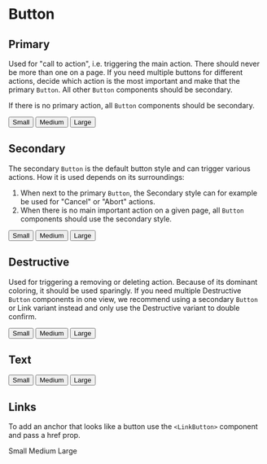 
<Meta title="MDX|Button" component={Button} />

# Button

## Primary

Used for "call to action", i.e. triggering the main action. There should never be more than one on a page. If you need multiple buttons for different actions, decide which action is the most important and make that the primary `Button`. All other `Button` components should be secondary.

If there is no primary action, all `Button` components should be secondary.

<Preview>
  <div>
    <Button variant="primary" size="sm" style={{ margin: '5px' }}>
      Small
    </Button>
    <Button variant="primary" size="md" style={{ margin: '5px' }}>
      Medium
    </Button>
    <Button variant="primary" size="lg" style={{ margin: '5px' }}>
      Large
    </Button>
  </div>
</Preview>

## Secondary

The secondary `Button` is the default button style and can trigger various actions. How it is used depends on its surroundings:

1. When next to the primary `Button`, the Secondary style can for example be used for "Cancel" or "Abort" actions.
2. When there is no main important action on a given page, all `Button` components should use the secondary style.

<Preview>
  <div>
    <Button variant="secondary" size="sm" style={{ margin: '5px' }}>
      Small
    </Button>
    <Button variant="secondary" size="md" style={{ margin: '5px' }}>
      Medium
    </Button>
    <Button variant="secondary" size="lg" style={{ margin: '5px' }}>
      Large
    </Button>
  </div>
</Preview>

## Destructive

Used for triggering a removing or deleting action. Because of its dominant coloring, it should be used sparingly. If you need multiple Destructive `Button` components in one view, we recommend using a secondary `Button` or Link variant instead and only use the Destructive variant to double confirm.

<Preview>
  <div>
    <Button variant="destructive" size="sm" style={{ margin: '5px' }}>
      Small
    </Button>
    <Button variant="destructive" size="md" style={{ margin: '5px' }}>
      Medium
    </Button>
    <Button variant="destructive" size="lg" style={{ margin: '5px' }}>
      Large
    </Button>
  </div>
</Preview>

## Text

<Preview>
  <div>
    <Button fill="text" size="sm" style={{ margin: '5px' }}>
      Small
    </Button>
    <Button fill="text" size="md" style={{ margin: '5px' }}>
      Medium
    </Button>
    <Button fill="text" size="lg" style={{ margin: '5px' }}>
      Large
    </Button>
  </div>
</Preview>

<ArgTypes of={Button} />

## Links

To add an anchor that looks like a button use the `<LinkButton>` component and pass a href prop.

<Preview>
  <div>
    <LinkButton href="/" size="sm" style={{ margin: '5px' }}>
      Small
    </LinkButton>
    <LinkButton href="/" size="md" style={{ margin: '5px' }}>
      Medium
    </LinkButton>
    <LinkButton href="/" size="lg" style={{ margin: '5px' }}>
      Large
    </LinkButton>
  </div>
</Preview>
